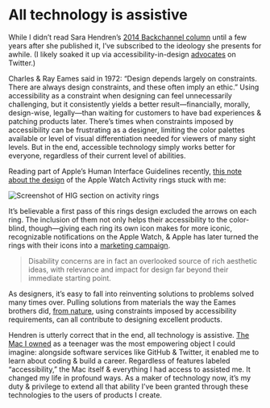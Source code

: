 # All technology is assistive

While I didn’t read Sara Hendren’s [2014 Backchannel column](https://www.wired.com/2014/10/all-technology-is-assistive/) until a few years after she published it, I’ve subscribed to the ideology she presents for awhile. (I likely soaked it up via accessibility-in-design [advocates](https://twitter.com/imcatnoone) on Twitter.)

Charles & Ray Eames said in 1972: “Design depends largely on constraints. There are always design constraints, and these often imply an ethic.” Using accessibility as a constraint when designing can feel unnecessarily challenging, but it consistently yields a better result—financially, morally, design-wise, legally—than waiting for customers to have bad experiences & patching products later. There’s times when constraints imposed by accessibility can be frustrating as a designer, limiting the color palettes available or level of visual differentiation needed for viewers of many sight levels. But in the end, accessible technology simply works better for everyone, regardless of their current level of abilities.

Reading part of Apple’s Human Interface Guidelines recently, [this note about the design](https://developer.apple.com/design/human-interface-guidelines/foundations/accessibility/#color-and-effects) of the Apple Watch Activity rings stuck with me:

![Screenshot of HIG section on activity rings](https://cloud-o04s7i6lv-lachlanjc.vercel.app/hig-activity.png)

It’s believable a first pass of this rings design excluded the arrows on each ring. The inclusion of them not only helps their accessibility to the color-blind, though—giving each ring its own icon makes for more iconic, recognizable notifications on the Apple Watch, & Apple has later turned the rings with their icons into a [marketing campaign](https://www.apple.com/watch/close-your-rings/).

> Disability concerns are in fact an overlooked source of rich aesthetic ideas, with relevance and impact for design far beyond their immediate starting point.

As designers, it’s easy to fall into reinventing solutions to problems solved many times over. Pulling solutions from materials the way the Eames brothers did, [from nature](https://www.sfmoma.org/exhibition/nature-x-humanity-oxman-architects/), using constraints imposed by accessibility requirements, can all contribute to designing excellent products.

Hendren is utterly correct that in the end, all technology is assistive. [The Mac I owned](https://notebook.lachlanjc.com/2018-11-04_macbook_pro) as a teenager was the most empowering object I could imagine: alongside software services like GitHub & Twitter, it enabled me to learn about coding & build a career. Regardless of features labeled “accessibility,” the Mac itself & everything I had access to assisted me. It changed my life in profound ways. As a maker of technology now, it’s my duty & privilege to extend all that ability I’ve been granted through these technologies to the users of products I create.
